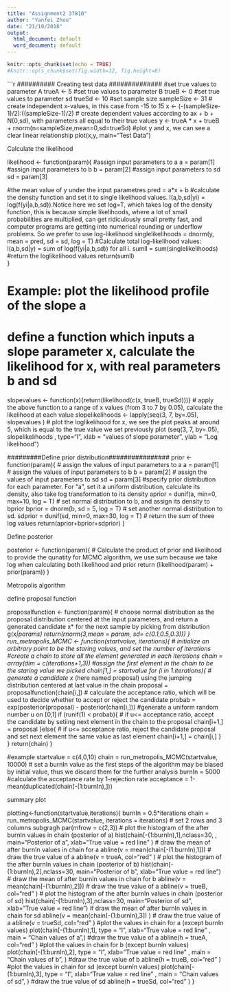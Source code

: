```yaml
---
title: "Assignment2 37810"
author: "Yanfei Zhou"
date: "21/10/2018"
output:
  html_document: default
  word_document: default
---
```


```r
knitr::opts_chunk$set(echo = TRUE)
#knitr::opts_chunk$set(fig.width=12, fig.height=8) 
```

```r
########## Creating test data ##############
#set true values to parameter A
trueA <- 5
#set true values to parameter B
trueB <- 0
#set true values to parameter sd
trueSd <- 10
#set sample size
sampleSize <- 31
# create independent x-values, in this case from -15 to 15
x <- (-(sampleSize-1)/2):((sampleSize-1)/2)
# create dependent values according to ax + b + N(0,sd), with parameters all equal to their true values
y <-  trueA * x + trueB + rnorm(n=sampleSize,mean=0,sd=trueSd)
#plot y and x, we can see a clear linear relationship
plot(x,y, main="Test Data")

######### Calculate the likelihood ###############
likelihood <- function(param){
  #assign input parameters to a
  a = param[1]
  #assign input parameters to b
  b = param[2]
  #assign input parameters to sd
  sd = param[3]
  
  #the mean value of y under the input parametres
  pred = a*x + b
  #calculate the density function and set it to single likelihood values. l(a,b,sd|yi) = log(f(yi|a,b,sd)).Notice here we set log=T, which takes log of the density function, this is because simple likelihoods, where a lot of small probabilities are multiplied, can get ridiculously small pretty fast, and computer programs are getting into numerical rounding or underflow problems. So we prefer to use log-likelihood
  singlelikelihoods = dnorm(y, mean = pred, sd = sd, log = T)
  #Calculate total log-likelihood values: l(a,b,sd|y) = sum of log(f(yi|a,b,sd)) for all i.
  sumll = sum(singlelikelihoods)
  #return the loglikelihood values
  return(sumll)   
}

# Example: plot the likelihood profile of the slope a
# define a function which inputs a slope parameter x, calculate the likelihood for x, with real parameters b and sd
slopevalues <- function(x){return(likelihood(c(x, trueB, trueSd)))}
# apply the above function to a range of x values (from 3 to 7 by 0.05), calculate the likelihood at each value
slopelikelihoods <- lapply(seq(3, 7, by=.05), slopevalues )
# plot the loglikelihood for x, we see the plot peaks at around 5, which is equal to the true value we set previously
plot (seq(3, 7, by=.05), slopelikelihoods , type="l", xlab = "values of slope parameter", ylab = "Log likelihood")




#########Define prior distribution################
prior <- function(param){
  # assign the values of input parameters to a
  a = param[1]
  # assign the values of input parameters to b
  b = param[2]
  # assign the values of input parameters to sd
  sd = param[3]
  #specify prior distribution for each parameter. For "a", set it a uniform distribution, calculate its density, also take log transformation to its density
  aprior = dunif(a, min=0, max=10, log = T)
  # set normal distribution to b, and assign its density to bprior
  bprior = dnorm(b, sd = 5, log = T)
  # set another normal distribution to sd.
  sdprior = dunif(sd, min=0, max=30, log = T)
  # return the sum of three log values
  return(aprior+bprior+sdprior)
}



######### Define posterior ################
posterior <- function(param){
  # Calculate the product of prior and likelihood to provide the qunatity for MCMC algorithm, we use sum because we take log when calculating both likelihood and prior
  return (likelihood(param) + prior(param))
}




####### Metropolis algorithm ################
######## define proposal function ################
proposalfunction <- function(param){
  # choose normal distribution as the proposal distribution centered at the input parameters, and return a generated candidate x* for the next sample by picking from distribution g(x*|params)
  return(rnorm(3,mean = param, sd= c(0.1,0.5,0.3)))
}
run_metropolis_MCMC <- function(startvalue, iterations){ # initialize an arbitrary point to be the staring values, and set the number of iterations
  #create a chain to store all the element generated in each iterations
  chain = array(dim = c(iterations+1,3))
  #assign the first element in the chain to be the staring value we picked
  chain[1,] = startvalue
  for (i in 1:iterations){
    # generate a candidate x* (here named proposal) using the jumping distribution centered at last value in the chain
    proposal = proposalfunction(chain[i,])
    # calculate the acceptance ratio, which will be used to decide whether to accept or reject the candidate
    probab = exp(posterior(proposal) - posterior(chain[i,]))
    #generate a uniform random number u on [0,1]
    if (runif(1) < probab){
      # if u<= acceptance ratio, accept the candidate by setiing next element in the chain to the proposal
      chain[i+1,] = proposal
    }else{
      # if u<= acceptance ratio, reject the candidate proposal and set next element the same value as last element
      chain[i+1,] = chain[i,]
    }
  }
  return(chain)
}




#example
startvalue = c(4,0,10)
chain = run_metropolis_MCMC(startvalue, 10000)
# set a burnIn value as the first steps of the algorithm may be biased by initial value, thus we discard them for the further analysis
burnIn = 5000
#calculate the acceptance rate by 1-rejection rate
acceptance = 1-mean(duplicated(chain[-(1:burnIn),]))




########### summary plot #################
plotting<-function(startvalue,iterations){
  burnIn = 0.5*iterations
  chain = run_metropolis_MCMC(startvalue, iterations = iterations)
  # set 2 rows and 3 columns subgragh
  par(mfrow = c(2,3))
  # plot the histogram of the after burnIn values in chain (posterior of a)
  hist(chain[-(1:burnIn),1],nclass=30, , main="Posterior of a", xlab="True value = red line" )
  # draw the mean of after burnIn values in chain for a
  abline(v = mean(chain[-(1:burnIn),1]))
  # draw the true value of a
  abline(v = trueA, col="red" )
  # plot the histogram of the after burnIn values in chain (posterior of b)
  hist(chain[-(1:burnIn),2],nclass=30, main="Posterior of b", xlab="True value = red line")
  # draw the mean of after burnIn values in chain for b
  abline(v = mean(chain[-(1:burnIn),2]))
  # draw the true value of a
  abline(v = trueB, col="red" )
  # plot the histogram of the after burnIn values in chain (posterior of sd)
  hist(chain[-(1:burnIn),3],nclass=30, main="Posterior of sd", xlab="True value = red line")
  # draw the mean of after burnIn values in chain for sd
  abline(v = mean(chain[-(1:burnIn),3]) )
  # draw the true value of a
  abline(v = trueSd, col="red" )
  #plot the values in chain for a (except burnIn values)
  plot(chain[-(1:burnIn),1], type = "l", xlab="True value = red line" , main = "Chain values of a",)
  #draw the true value of a
  abline(h = trueA, col="red" )
  #plot the values in chain for b (except burnIn values)
  plot(chain[-(1:burnIn),2], type = "l", xlab="True value = red line" , main = "Chain values of b", )
  #draw the true value of b
  abline(h = trueB, col="red" )
  #plot the values in chain for sd (except burnIn values)
  plot(chain[-(1:burnIn),3], type = "l", xlab="True value = red line" , main = "Chain values of sd", )
  #draw the true value of sd
  abline(h = trueSd, col="red" )
}














